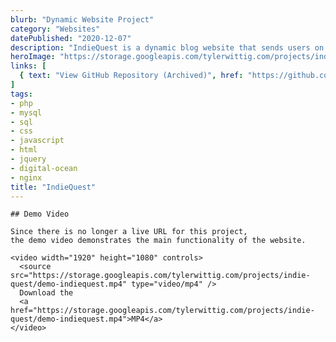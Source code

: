 ```yaml
---
blurb: "Dynamic Website Project"
category: "Websites"
datePublished: "2020-12-07"
description: "IndieQuest is a dynamic blog website that sends users on a quest to read all of its articles - powered by PHP, SQL, JavaScript, and CSS."
heroImage: "https://storage.googleapis.com/tylerwittig.com/projects/indie-quest/title-card.png"
links: [
  { text: "View GitHub Repository (Archived)", href: "https://github.com/twit96/IndieQuest", },
]
tags:
- php
- mysql
- sql
- css
- javascript
- html
- jquery
- digital-ocean
- nginx
title: "IndieQuest"
---
```



<PostSection>
  <PostSectionContent slot="content">

    ## Demo Video

    Since there is no longer a live URL for this project,
    the demo video demonstrates the main functionality of the website.
    
    <video width="1920" height="1080" controls>
      <source src="https://storage.googleapis.com/tylerwittig.com/projects/indie-quest/demo-indiequest.mp4" type="video/mp4" />
      Download the 
      <a href="https://storage.googleapis.com/tylerwittig.com/projects/indie-quest/demo-indiequest.mp4">MP4</a>
    </video>
    
  </PostSectionContent>
</PostSection>
